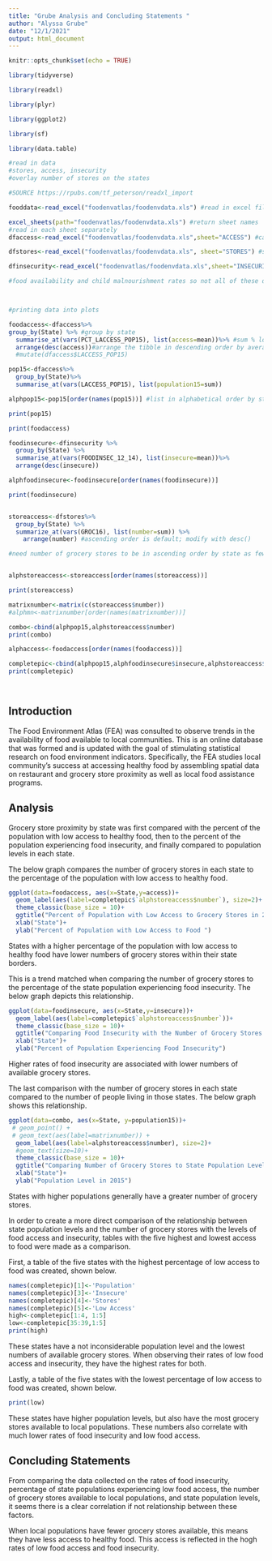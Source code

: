 ```yaml
---
title: "Grube Analysis and Concluding Statements "
author: "Alyssa Grube"
date: "12/1/2021"
output: html_document
---
```



```r
knitr::opts_chunk$set(echo = TRUE)

library(tidyverse)

library(readxl)

library(plyr) 

library(ggplot2)

library(sf)

library(data.table)

#read in data 
#stores, access, insecurity 
#overlay number of stores on the states 

#SOURCE https://rpubs.com/tf_peterson/readxl_import 

fooddata<-read_excel("foodenvatlas/foodenvdata.xls") #read in excel file 

excel_sheets(path="foodenvatlas/foodenvdata.xls") #return sheet names 
#read in each sheet separately 
dfaccess<-read_excel("foodenvatlas/foodenvdata.xls",sheet="ACCESS") #can also use sheet number instead of name ; this one is sheet 5 

dfstores<-read_excel("foodenvatlas/foodenvdata.xls", sheet="STORES") #sheet 6 

dfinsecurity<-read_excel("foodenvatlas/foodenvdata.xls",sheet="INSECURITY") #sheet 9

#food availability and child malnourishment rates so not all of these dfs are necessary; delete unnecessary ones 



#printing data into plots 
```



```r
foodaccess<-dfaccess%>% 
group_by(State) %>% #group by state 
  summarise_at(vars(PCT_LACCESS_POP15), list(access=mean))%>% #sum % low access by state and find average access percent of the population 
  arrange(desc(access))#arrange the tibble in descending order by average percent access to food 
  #mutate(dfaccess$LACCESS_POP15)

pop15<-dfaccess%>%
  group_by(State)%>%
  summarise_at(vars(LACCESS_POP15), list(population15=sum))

alphpop15<-pop15[order(names(pop15))] #list in alphabetical order by state for labeling purposes 

print(pop15)

print(foodaccess)

foodinsecure<-dfinsecurity %>% 
  group_by(State) %>% 
  summarise_at(vars(FOODINSEC_12_14), list(insecure=mean))%>%
  arrange(desc(insecure))

alphfoodinsecure<-foodinsecure[order(names(foodinsecure))]

print(foodinsecure) 


storeaccess<-dfstores%>%
  group_by(State) %>% 
  summarize_at(vars(GROC16), list(number=sum)) %>% 
    arrange(number) #ascending order is default; modify with desc() 

#need number of grocery stores to be in ascending order by state as fewer stores means less access to food 


alphstoreaccess<-storeaccess[order(names(storeaccess))]

print(storeaccess)

matrixnumber<-matrix(c(storeaccess$number))
#alphmn<-matrixnumber[order(names(matrixnumber))]

combo<-cbind(alphpop15,alphstoreaccess$number)
print(combo)

alphaccess<-foodaccess[order(names(foodaccess))]

completepic<-cbind(alphpop15,alphfoodinsecure$insecure,alphstoreaccess$number, alphaccess$access)
print(completepic)
  



```

## Introduction 

The Food Environment Atlas (FEA) was consulted to observe trends in the availability of food available to local communities. This is an online database that was formed and is updated with the goal of stimulating statistical research on food environment indicators. Specifically, the FEA studies local community's success at accessing healthy food by assembling spatial data on restaurant and grocery store proximity as well as local food assistance programs. 

## Analysis 

Grocery store proximity by state was first compared with the percent of the population with low access to healthy food, then to the percent of the population experiencing food insecurity, and finally compared to population levels in each state. 

The below graph compares the number of grocery stores in each state to the percentage of the population with low access to healthy food. 


```r
ggplot(data=foodaccess, aes(x=State,y=access))+
  geom_label(aes(label=completepic$`alphstoreaccess$number`), size=2)+
  theme_classic(base_size = 10)+
  ggtitle("Percent of Population with Low Access to Grocery Stores in 2015 by State")+
  xlab("State")+
  ylab("Percent of Population with Low Access to Food ")
```

States with a higher percentage of the population with low access to healthy food have lower numbers of grocery stores within their state borders. 

This is a trend matched when comparing the number of grocery stores to the percentage of the state population experiencing food insecurity. The below graph depicts this relationship. 

```r


  
ggplot(data=foodinsecure, aes(x=State,y=insecure))+
  geom_label(aes(label=completepic$`alphstoreaccess$number`))+
  theme_classic(base_size = 10)+
  ggtitle("Comparing Food Insecurity with the Number of Grocery Stores Available by State in 2017 ")+
  xlab("State")+
  ylab("Percent of Population Experiencing Food Insecurity")
```

Higher rates of food insecurity are associated with lower numbers of available grocery stores. 

The last comparison with the number of grocery stores in each state compared to the number of people living in those states. The below graph shows this relationship. 

```r

ggplot(data=combo, aes(x=State, y=population15))+
 # geom_point() + 
 # geom_text(aes(label=matrixnumber)) +
  geom_label(aes(label=alphstoreaccess$number), size=2)+
  #geom_text(size=10)+
  theme_classic(base_size = 10)+
  ggtitle("Comparing Number of Grocery Stores to State Population Levels in 2015")+
  xlab("State")+
  ylab("Population Level in 2015")


```


States with higher populations generally have a greater number of grocery stores. 

In order to create a more direct comparison of the relationship between state population levels and the number of grocery stores with the levels of food access and insecurity, tables with the five highest and lowest access to food were made as a comparison. 

First, a table of the five states with the highest percentage of low access to food was created, shown below. 

```r
names(completepic)[1]<-'Population' 
names(completepic)[3]<-'Insecure' 
names(completepic)[4]<-'Stores' 
names(completepic)[5]<-'Low Access' 
high<-completepic[1:4, 1:5] 
low<-completepic[35:39,1:5]
print(high)

```

These states have a not inconsiderable population level and the lowest numbers of available grocery stores. When observing their rates of low food access and insecurity, they have the highest rates for both. 

Lastly, a table of the five states with the lowest percentage of low access to food was created, shown below. 

```r
print(low)
```

These states have higher population levels, but also have the most grocery stores available to local populations. These numbers also correlate with much lower rates of food insecurity and low food access. 

## Concluding Statements 

From comparing the data collected on the rates of food insecurity, percentage of state populations experiencing low food access, the number of grocery stores available to local populations, and state population levels, it seems there is a clear correlation if not relationship between these factors. 

When local populations have fewer grocery stores available, this means they have less access to healthy food. This access is reflected in the hogh rates of low food access and food insecurity. 
